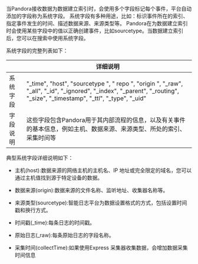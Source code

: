 当Pandora接收数据为数据建立索引时，会使用多个字段标记每个事件，平台自动添加的字段称为系统字段。
系统字段有多种用途，比如：标识事件所在的索引、指定事件发生的时间、描述数据来源、来源类型等。
Pandora在为数据建立索引时会使用某些字段中的值以正确创建事件，比如sourcetype。当数据建立索引后，您可以在搜索中使用系统字段。

系统字段的完整列表如下：

|   | 详细说明 | 
|  -------- | -------- | 
| 系统字段   | "\_time", "host", "sourcetype ", " repo ", "origin ", "\_raw", "\_all", "\_id", "\_ignored", "\_index", "\_parent", "\_routing", "\_size", "\_timestamp", "\_ttl", "\_type", "\_uid" |  
| 字段说明 | 这些字段包含Pandora用于其内部流程的信息，以及有关事件的基本信息，例如主机、数据来源、来源类型、所处的索引、采集时间等 | 



典型系统字段详细说明如下：

* 主机(host):数据来源的⽹络主机的主机名、IP 地址或完全限定的域名，您可以通过主机值找到源于特定设备的数据。

* 数据来源(origin):数据来源的文件名称、监听地址、收集器名称等。

* 来源类型(sourcetype):智能日志平台为数据设置格式的方式，包括设置时间戳和换行方式。

* 时间戳(_time):每条日志的时间戳。

* 原始日志(_raw):每条原始日志的字段名称。

* 采集时间(collectTime):如果使用Express 采集器收集数据，会增加数据采集时间信息